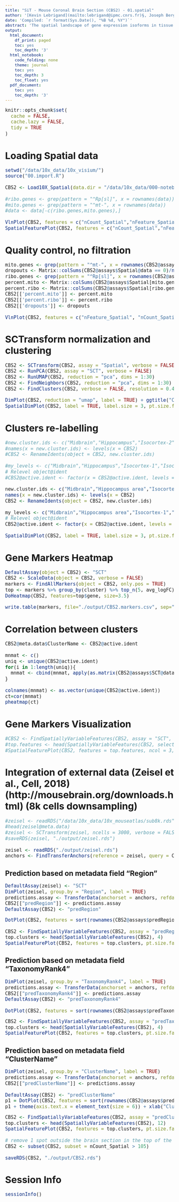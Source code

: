 ```yaml
---
title: "SiT - Mouse Coronal Brain Section (CBS2) - 01.spatial"
author: '[Kevin Lebrigand](mailto:lebrigand@ipmc.cnrs.fr)§, Joseph Bergenstråhle §, Kim Thrane §, Annelie Mollbrink, Pascal Barbry, Rainer Waldmann and Joakim Lundeberg'
date: 'Compiled: `r format(Sys.Date(), "%B %d, %Y")`'
abstract: 'The spatial landscape of gene expression isoforms in tissue sections.'
output:
  html_document:
    df_print: paged
    toc: yes
    toc_depth: '3'
  html_notebook:
    code_folding: none
    theme: journal
    toc: yes
    toc_depth: 3
    toc_float: yes
  pdf_document:
    toc: yes
    toc_depth: '3'
---
```


<style type="text/css">

body, td {
   font-size: 15px;
}
code.r{
  font-size: 15px;
}
pre {
  font-size: 15px
}
</style>

```r
knitr::opts_chunk$set(
  cache = FALSE,
  cache.lazy = FALSE,
  tidy = TRUE
)
```

# Loading Spatial data

```r

setwd("/data/10x_data/10x_visium/")
source("00.import.R")

CBS2 <- Load10X_Spatial(data.dir = "/data/10x_data/000-notebooks/visium/142079-spatial-hippo")

#ribo.genes <- grep(pattern = "^Rp[sl]", x = rownames(data))
#mito.genes <- grep(pattern = "^mt-", x = rownames(data))
#data <- data[-c(ribo.genes,mito.genes),]

VlnPlot(CBS2, features = c("nCount_Spatial","nFeature_Spatial"), pt.size = 0.1) + NoLegend() + ggtitle("CBS2 nCount_Spatial")
SpatialFeaturePlot(CBS2, features = c("nCount_Spatial","nFeature_Spatial"), max.cutoff = 200, pt.size.factor = 2) + theme(legend.position = "right") + ggtitle("CBS2 nCount_Spatial")

```

# Quality control, no filtration

```r

mito.genes <- grep(pattern = "^mt-", x = rownames(CBS2@assays$Spatial), value = TRUE)
dropouts <- Matrix::colSums(CBS2@assays$Spatial@data == 0)/nrow(CBS2@assays$Spatial)
ribo.genes <- grep(pattern = "^Rp[sl]", x = rownames(CBS2@assays$Spatial), value = TRUE)
percent.mito <- Matrix::colSums(CBS2@assays$Spatial[mito.genes, ])/Matrix::colSums(CBS2@assays$Spatial)
percent.ribo <- Matrix::colSums(CBS2@assays$Spatial[ribo.genes, ])/Matrix::colSums(CBS2@assays$Spatial)
CBS2[['percent.mito']] <- percent.mito
CBS2[['percent.ribo']] <- percent.ribo
CBS2[['dropouts']] <- dropouts

VlnPlot(CBS2, features = c("nFeature_Spatial", "nCount_Spatial","dropouts","percent.ribo","percent.mito"), ncol=5, cols = "lightsteelblue3")

```

# SCTransform normalization and clustering

```r

CBS2 <- SCTransform(CBS2, assay = "Spatial", verbose = FALSE)
CBS2 <- RunPCA(CBS2, assay = "SCT", verbose = FALSE)
CBS2 <- RunUMAP(CBS2, reduction = "pca", dims = 1:30)
CBS2 <- FindNeighbors(CBS2, reduction = "pca", dims = 1:30)
CBS2 <- FindClusters(CBS2, verbose = FALSE, resolution = 0.4)

DimPlot(CBS2, reduction = "umap", label = TRUE) + ggtitle("CBS2")
SpatialDimPlot(CBS2, label = TRUE, label.size = 3, pt.size.factor = 1.6) + ggtitle("CBS2")

```

# Clusters re-labelling

```r

#new.cluster.ids <- c("Midbrain","Hippocampus","Isocortex-2","Entorhinal area","Olfactory area","Fiber tracts","CA1/CA2","Isocortex-1","Optic nerve","Hypothalamus","Thalamus","DG-sg","RSPv2","CA3sp")
#names(x = new.cluster.ids) <- levels(x = CBS2)
#CBS2 <- RenameIdents(object = CBS2, new.cluster.ids)

#my_levels <- c("Midbrain","Hippocampus","Isocortex-1","Isocortex-2","Entorhinal area","Olfactory area","RSPv2","Fiber tracts","Optic nerve","Hypothalamus","Thalamus","DG-sg","CA1/CA2","CA3sp")
# Relevel object@ident
#CBS2@active.ident <- factor(x = CBS2@active.ident, levels = my_levels)

new.cluster.ids <- c("Midbrain","Hippocampus area","Isocortex-1","Isocortex-1","Olfactory area","Fiber tracts", "CA1/CA2", "Isocortex-2", "Hippocampus area", "Hypothalamus", "Thalamus", "DG", "Retrosplenial area", "CA3")
names(x = new.cluster.ids) <- levels(x = CBS2)
CBS2 <- RenameIdents(object = CBS2, new.cluster.ids)

my_levels <- c("Midbrain","Hippocampus area","Isocortex-1","Isocortex-2","Olfactory area","Fiber tracts","Retrosplenial area","CA1/CA2","Thalamus","Hypothalamus","CA3","DG")
# Relevel object@ident
CBS2@active.ident <- factor(x = CBS2@active.ident, levels = my_levels)

SpatialDimPlot(CBS2, label = TRUE, label.size = 3, pt.size.factor = 1.6) + ggtitle("CBS2")

```

# Gene Markers Heatmap

```r

DefaultAssay(object = CBS2) <- "SCT"
CBS2 <- ScaleData(object = CBS2, verbose = FALSE)
markers <- FindAllMarkers(object = CBS2, only.pos = TRUE)
top <- markers %>% group_by(cluster) %>% top_n(5, avg_logFC)
DoHeatmap(CBS2, features=top$gene, size=3.5)

write.table(markers, file="./output/CBS2.markers.csv", sep=",")

```

# Correlation between clusters

```r

CBS2@meta.data$ClusterName <- CBS2@active.ident

mnmat <- c()
uniq <- unique(CBS2@active.ident)
for(i in 1:length(uniq)){
  mnmat <- cbind(mnmat, apply(as.matrix(CBS2@assays$SCT@data[, CBS2@meta.data$ClusterName==uniq[i]]), 1, mean))
}

colnames(mnmat) <- as.vector(unique(CBS2@active.ident))
ct=cor(mnmat)
pheatmap(ct)

```

# Gene Markers Visualization

```r

#CBS2 <- FindSpatiallyVariableFeatures(CBS2, assay = "SCT", features = VariableFeatures(CBS2)[1:1000], selection.method = "markvariogram")
#top.features <- head(SpatiallyVariableFeatures(CBS2, selection.method = "markvariogram"), 6)
#SpatialFeaturePlot(CBS2, features = top.features, ncol = 3, alpha = c(0.1, 1))

```

# Integration of external data (Zeisel et al., Cell, 2018) (http://mousebrain.org/downloads.html) (8k cells downsampling)

```r

#zeisel <- readRDS("/data/10x_data/10x_mouseatlas/sub8k.rds")
#head(zeisel@meta.data)
#zeisel <- SCTransform(zeisel, ncells = 3000, verbose = FALSE) %>% RunPCA(verbose = FALSE) %>% RunUMAP(dims = 1:30)
#saveRDS(zeisel, "./output/zeisel.rds")

zeisel <- readRDS("./output/zeisel.rds")
anchors <- FindTransferAnchors(reference = zeisel, query = CBS2, normalization.method = "SCT")

```

## Prediction based on metadata field "Region"

```r

DefaultAssay(zeisel) <- "SCT"
DimPlot(zeisel, group.by = "Region", label = TRUE)
predictions.assay <- TransferData(anchorset = anchors, refdata = zeisel$Region, prediction.assay = TRUE,  weight.reduction = CBS2[["pca"]])
CBS2[["predRegion"]] <- predictions.assay
DefaultAssay(CBS2) <- "predRegion"

```

```r

DotPlot(CBS2, features = sort(rownames(CBS2@assays$predRegion@data))) + RotatedAxis()

CBS2 <- FindSpatiallyVariableFeatures(CBS2, assay = "predRegion", features = rownames(CBS2@assays$predRegion@data), r.metric = 5, slot = "data", selection.method = "markvariogram")
top.clusters <- head(SpatiallyVariableFeatures(CBS2), 4)
SpatialFeaturePlot(CBS2, features = top.clusters, pt.size.factor = 1, ncol = 2, alpha = c(0.1, 1))

```

## Prediction based on metadata field "TaxonomyRank4"

```r

DimPlot(zeisel, group.by = "TaxonomyRank4", label = TRUE)
predictions.assay <- TransferData(anchorset = anchors, refdata = zeisel$TaxonomyRank4, prediction.assay = TRUE,  weight.reduction = CBS2[["pca"]])
CBS2[["predTaxonomyRank4"]] <- predictions.assay
DefaultAssay(CBS2) <- "predTaxonomyRank4"

DotPlot(CBS2, features = sort(rownames(CBS2@assays$predTaxonomyRank4@data))) + RotatedAxis()

```

```r

CBS2 <- FindSpatiallyVariableFeatures(CBS2, assay = "predTaxonomyRank4", features = rownames(CBS2@assays$predTaxonomyRank4@data), r.metric = 5, slot = "data", selection.method = "markvariogram")
top.clusters <- head(SpatiallyVariableFeatures(CBS2), 4)
SpatialFeaturePlot(CBS2, features = top.clusters, pt.size.factor = 1, ncol = 2, alpha = c(0.1, 1))

```

## Prediction based on metadata field "ClusterName"

```r

DimPlot(zeisel, group.by = "ClusterName", label = TRUE)
predictions.assay <- TransferData(anchorset = anchors, refdata = zeisel$ClusterName, prediction.assay = TRUE,  weight.reduction = CBS2[["pca"]])
CBS2[["predClusterName"]] <- predictions.assay

DefaultAssay(CBS2) <- "predClusterName"
p1 = DotPlot(CBS2, features = sort(rownames(CBS2@assays$predClusterName@data))) + RotatedAxis()
p1 + theme(axis.text.x = element_text(size = 6)) + xlab("Cluster")

```

```r

CBS2 <- FindSpatiallyVariableFeatures(CBS2, assay = "predClusterName", features = rownames(CBS2@assays$predClusterName@data), r.metric = 5, slot = "data", selection.method = "markvariogram")
top.clusters <- head(SpatiallyVariableFeatures(CBS2), 12)
SpatialFeaturePlot(CBS2, features = top.clusters, pt.size.factor = 1, ncol = 2, alpha = c(0.1, 1))

# remove 1 spot outside the brain section in the top of the image
CBS2 <- subset(CBS2, subset = nCount_Spatial > 105)

saveRDS(CBS2, "./output/CBS2.rds")

```

# Session Info

```r
sessionInfo()
```

